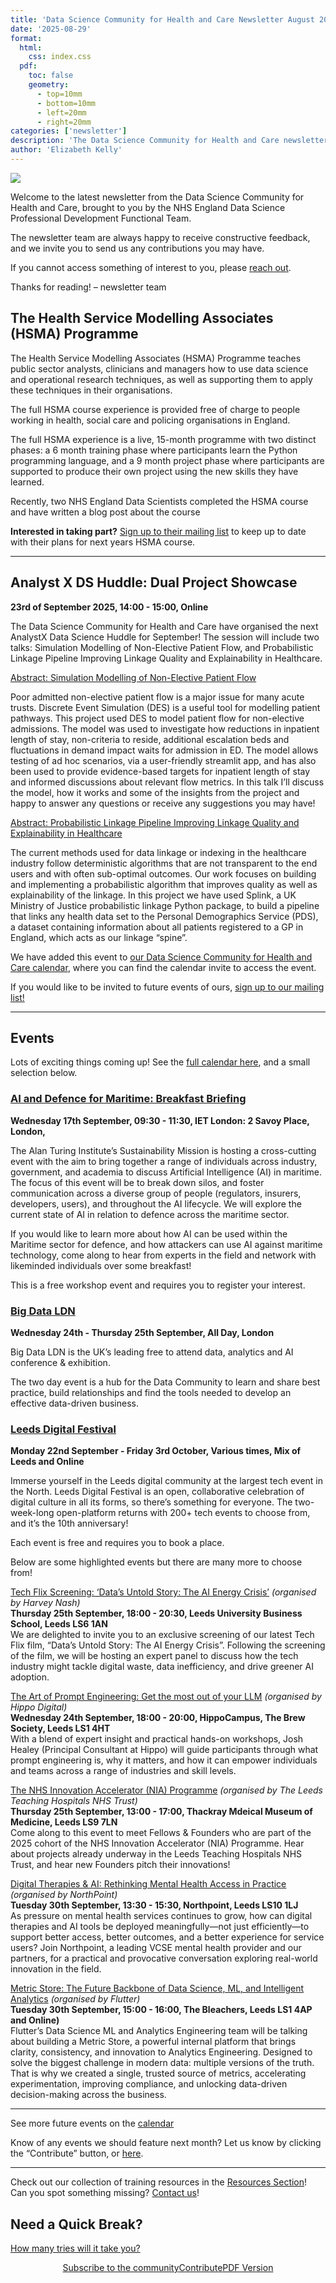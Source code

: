```yaml
---
title: 'Data Science Community for Health and Care Newsletter August 2025'
date: '2025-08-29'
format:
  html:
    css: index.css
  pdf:
    toc: false
    geometry: 
      - top=10mm
      - bottom=10mm
      - left=20mm
      - right=20mm
categories: ['newsletter']
description: 'The Data Science Community for Health and Care newsletter for August 2025'
author: 'Elizabeth Kelly'
---
```


![](../../images/banner_august.png)

Welcome to the latest newsletter from the Data Science Community for Health and Care, brought to you by the NHS England Data Science Professional Development Functional Team. 

The newsletter team are always happy to receive constructive feedback, and we invite you to send us any contributions you may have. 

If you cannot access something of interest to you, please [reach out](https://github.com/nhsengland/datascience-pd-newsletter/issues/new){target="_blank"}. 

Thanks for reading! – newsletter team 

<div class="section-heading">
# The Health Service Modelling Associates (HSMA) Programme
</div>

The Health Service Modelling Associates (HSMA) Programme teaches public sector analysts, clinicians and managers how to use data science and operational research techniques, as well as supporting them to apply these techniques in their organisations.

The full HSMA course experience is provided free of charge to people working in health, social care and policing organisations in England.

The full HSMA experience is a live, 15-month programme with two distinct phases: a 6 month training phase where participants learn the Python programming language, and a 9 month project phase where participants are supported to produce their own project using the new skills they have learned.  

Recently, two NHS England Data Scientists completed the HSMA course and have written a blog post about the course 

**Interested in taking part?** [Sign up to their mailing list](https://hsma.co.uk/#:~:text=If%20you%20are%20interested%20in%20being%20kept%20up%20to%20date%20with%20our%20plans%20for%20the%20next%20round%20of%20HSMA%20via%20our%20mailing%20list%2C%20please%20drop%20us%20an%20email.){target="_blank"} to keep up to date with their plans for next years HSMA course.  

___


<div class="section-heading">
# Analyst X DS Huddle: Dual Project Showcase 
</div>
**23rd of September 2025, 14:00 - 15:00, Online**

The Data Science Community for Health and Care have organised the next AnalystX Data Science Huddle for September! The session will include two talks: Simulation Modelling of Non-Elective Patient Flow, and Probabilistic Linkage Pipeline Improving Linkage Quality and Explainability in Healthcare. 

<u>Abstract: Simulation Modelling of Non-Elective Patient Flow</u>

Poor admitted non-elective patient flow is a major issue for many acute trusts. Discrete Event Simulation (DES) is a useful tool for modelling patient pathways. This project used DES to model patient flow for non-elective admissions. The model was used to investigate how reductions in inpatient length of stay, non-criteria to reside, additional escalation beds and fluctuations in demand impact waits for admission in ED. The model allows testing of ad hoc scenarios, via a user-friendly streamlit app, and has also been used to provide evidence-based targets for inpatient length of stay and informed discussions about relevant flow metrics. In this talk I'll discuss the model, how it works and some of the insights from the project and happy to answer any questions or receive any suggestions you may have!

<u>Abstract: Probabilistic Linkage Pipeline Improving Linkage Quality and Explainability in Healthcare</u>

The current methods used for data linkage or indexing in the healthcare industry follow deterministic algorithms that are not transparent to the end users and with often sub-optimal outcomes. Our work focuses on building and implementing a probabilistic algorithm that improves quality as well as explainability of the linkage. In this project we have used Splink, a UK Ministry of Justice probabilistic linkage Python package, to build a pipeline that links any health data set to the Personal Demographics Service (PDS), a dataset containing information about all patients registered to a GP in England, which acts as our linkage “spine”.


We have added this event to [our Data Science Community for Health and Care calendar](https://future.nhs.uk/DataAnalytics/view?objectID=1253649){target="_blank"}, where you can find the calendar invite to access the event.

If you would like to be invited to future events of ours, [sign up to our mailing list!](https://forms.office.com/pages/responsepage.aspx?id=slTDN7CF9UeyIge0jXdO48pr_29hyJFKpCZ7SYYvjeFUNUVPMUk0STlDRlJMNklIWEI3V0NZVTZXVS4u&route=shorturl){target="_blank"}  

___

<div class="section-heading">
# Events
</div>
Lots of exciting things coming up! See the [full calendar here](https://future.nhs.uk/DataAnalytics/view?objectID=861745){target="_blank"}, and a small selection below.

### [AI and Defence for Maritime: Breakfast Briefing](https://www.turing.ac.uk/events/ai-and-defence-maritime-breakfast-briefing){target="_blank"}
**Wednesday 17th September, 09:30 - 11:30, IET London: 2 Savoy Place, London,**

The Alan Turing Institute’s Sustainability Mission is hosting a cross-cutting event with the aim to bring together a range of individuals across industry, government, and academia to discuss Artificial Intelligence (AI) in maritime.  The focus of this event will be to break down silos, and foster communication across a diverse group of people (regulators, insurers, developers, users), and throughout the AI lifecycle. We will explore the current state of AI in relation to defence across the maritime sector.

If you would like to learn more about how AI can be used within the Maritime sector for defence, and how attackers can use AI against maritime technology, come along to hear from experts in the field and network with likeminded individuals over some breakfast!

This is a free workshop event and requires you to register your interest.

### [Big Data LDN](https://www.bigdataldn.com/en-gb.html){target="_blank"}
**Wednesday 24th - Thursday 25th September, All Day, London**

Big Data LDN is the UK’s leading free to attend data, analytics and AI conference & exhibition.

The two day event is a hub for the Data Community to learn and share best practice, build relationships and find the tools needed to develop an effective data-driven business.


### [Leeds Digital Festival](https://leedsdigitalfestival.org/){target="_blank"}
**Monday 22nd September - Friday 3rd October, Various times, Mix of Leeds and Online**

Immerse yourself in the Leeds digital community at the largest tech event in the North. Leeds Digital Festival is an open, collaborative celebration of digital culture in all its forms, so there’s something for everyone. The two-week-long open-platform returns with 200+ tech events to choose from, and it's the 10th anniversary! 

Each event is free and requires you to book a place. 

Below are some highlighted events but there are many more to choose from!

[Tech Flix Screening: ‘Data’s Untold Story: The AI Energy Crisis’](https://leedsdigitalfestival.org/events/tech-flix-screening-datas-untold-story-the-ai-energy-crisis/){target="_blank"} *(organised by Harvey Nash)*   
**Thursday 25th September, 18:00 - 20:30, Leeds University Business School, Leeds LS6 1AN**  
We are delighted to invite you to an exclusive screening of our latest Tech Flix film, “Data’s Untold Story: The AI Energy Crisis”. Following the screening of the film, we will be hosting an expert panel to discuss how the tech industry might tackle digital waste, data inefficiency, and drive greener AI adoption.

[The Art of Prompt Engineering: Get the most out of your LLM](https://leedsdigitalfestival.org/events/the-art-of-prompt-engineering-get-the-most-out-of-your-llm/){target="_blank"} *(organised by Hippo Digital)*  
**Wednesday 24th September, 18:00 - 20:00, HippoCampus, The Brew Society, Leeds LS1 4HT**  
With a blend of expert insight and practical hands-on workshops, Josh Healey (Principal Consultant at Hippo) will guide participants through what prompt engineering is, why it matters, and how it can empower individuals and teams across a range of industries and skill levels.  

[The NHS Innovation Accelerator (NIA) Programme](https://leedsdigitalfestival.org/events/the-nhs-innovation-accelerator-nia-programme/){target="_blank"} *(organised by The Leeds Teaching Hospitals NHS Trust)*   
**Thursday 25th September, 13:00 - 17:00, Thackray Mdeical Museum of Medicine, Leeds LS9 7LN**    
Come along to this event to meet Fellows & Founders who are part of the 2025 cohort of the NHS Innovation Accelerator (NIA) Programme. Hear about projects already underway in the Leeds Teaching Hospitals NHS Trust, and hear new Founders pitch their innovations!

[Digital Therapies & AI: Rethinking Mental Health Access in Practice](https://leedsdigitalfestival.org/events/digital-therapies-ai-rethinking-mental-health-access-in-practice/){target="_blank"} *(organised by NorthPoint)*  
**Tuesday 30th September, 13:30 - 15:30, Northpoint, Leeds LS10 1LJ**  
As pressure on mental health services continues to grow, how can digital therapies and AI tools be deployed meaningfully—not just efficiently—to support better access, better outcomes, and a better experience for service users? Join Northpoint, a leading VCSE mental health provider and our partners, for a practical and provocative conversation exploring real-world innovation in the field.  

[Metric Store: The Future Backbone of Data Science, ML, and Intelligent Analytics](https://leedsdigitalfestival.org/events/metric-store-the-future-backbone-of-data-science-ml-and-intelligent-analytics/){target="_blank"} *(organised by Flutter)*  
**Tuesday 30th September, 15:00 - 16:00, The Bleachers, Leeds LS1 4AP and Online)**  
Flutter’s Data Science ML and Analytics Engineering team will be talking about building a Metric Store, a powerful internal platform that brings clarity, consistency, and innovation to Analytics Engineering. Designed to solve the biggest challenge in modern data: multiple versions of the truth. That is why we created a single, trusted source of metrics, accelerating experimentation, improving compliance, and unlocking data-driven decision-making across the business.  

___

See more future events on the [calendar](https://future.nhs.uk/DataAnalytics/view?objectID=861745){target="_blank"}

Know of any events we should feature next month? Let us know by clicking the "Contribute" button, or [here](https://github.com/nhsengland/datascience-pd-newsletter/issues/new?assignees=&labels=&projects=&template=suggest-some-newsletter-content-.md&title=){target="_blank"}.

___

Check out our collection of training resources in the [Resources Section](https://future.nhs.uk/DataAnalytics/view?objectID=861745){target="_blank"}! Can you spot something missing? [Contact us](mailto:datascience@nhs.net)!

<div class="section-heading">
# Need a Quick Break?
</div>

[How many tries will it take you?](custom_wordle_link){target="_blank"}



<div style="text-align: center;">

[Subscribe to the community](https://forms.office.com/pages/responsepage.aspx?id=slTDN7CF9UeyIge0jXdO48pr_29hyJFKpCZ7SYYvjeFUNUVPMUk0STlDRlJMNklIWEI3V0NZVTZXVS4u&route=shorturl){.btn-action-primary .btn-action .btn .btn-success .btn-lg role="button"}[Contribute](https://github.com/nhsengland/datascience-pd-newsletter/issues/new?assignees=&labels=&projects=&template=suggest-some-newsletter-content-.md&title=){.btn-action-primary .btn-action .btn .btn-info .btn-lg role="button" target="_blank"}[PDF Version](./newsletter.pdf){.btn-action-primary .btn-action .btn .btn-info .btn-lg role="button" target="_blank"}
</div>

